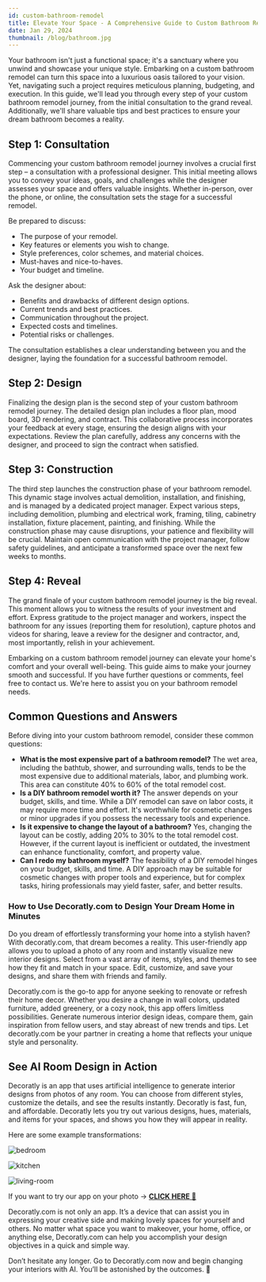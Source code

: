 ```yaml
---
id: custom-bathroom-remodel
title: Elevate Your Space - A Comprehensive Guide to Custom Bathroom Remodels
date: Jan 29, 2024
thumbnail: /blog/bathroom.jpg
---
```


Your bathroom isn't just a functional space; it's a sanctuary where you unwind and showcase your unique style. Embarking on a custom bathroom remodel can turn this space into a luxurious oasis tailored to your vision. Yet, navigating such a project requires meticulous planning, budgeting, and execution. In this guide, we'll lead you through every step of your custom bathroom remodel journey, from the initial consultation to the grand reveal. Additionally, we'll share valuable tips and best practices to ensure your dream bathroom becomes a reality.

## Step 1: Consultation

Commencing your custom bathroom remodel journey involves a crucial first step – a consultation with a professional designer. This initial meeting allows you to convey your ideas, goals, and challenges while the designer assesses your space and offers valuable insights. Whether in-person, over the phone, or online, the consultation sets the stage for a successful remodel.

Be prepared to discuss:

- The purpose of your remodel.
- Key features or elements you wish to change.
- Style preferences, color schemes, and material choices.
- Must-haves and nice-to-haves.
- Your budget and timeline.

Ask the designer about:

- Benefits and drawbacks of different design options.
- Current trends and best practices.
- Communication throughout the project.
- Expected costs and timelines.
- Potential risks or challenges.

The consultation establishes a clear understanding between you and the designer, laying the foundation for a successful bathroom remodel.

## Step 2: Design

Finalizing the design plan is the second step of your custom bathroom remodel journey. The detailed design plan includes a floor plan, mood board, 3D rendering, and contract. This collaborative process incorporates your feedback at every stage, ensuring the design aligns with your expectations. Review the plan carefully, address any concerns with the designer, and proceed to sign the contract when satisfied.

## Step 3: Construction

The third step launches the construction phase of your bathroom remodel. This dynamic stage involves actual demolition, installation, and finishing, and is managed by a dedicated project manager. Expect various steps, including demolition, plumbing and electrical work, framing, tiling, cabinetry installation, fixture placement, painting, and finishing. While the construction phase may cause disruptions, your patience and flexibility will be crucial. Maintain open communication with the project manager, follow safety guidelines, and anticipate a transformed space over the next few weeks to months.

## Step 4: Reveal

The grand finale of your custom bathroom remodel journey is the big reveal. This moment allows you to witness the results of your investment and effort. Express gratitude to the project manager and workers, inspect the bathroom for any issues (reporting them for resolution), capture photos and videos for sharing, leave a review for the designer and contractor, and, most importantly, relish in your achievement.

Embarking on a custom bathroom remodel journey can elevate your home's comfort and your overall well-being. This guide aims to make your journey smooth and successful. If you have further questions or comments, feel free to contact us. We're here to assist you on your bathroom remodel needs.

## Common Questions and Answers

Before diving into your custom bathroom remodel, consider these common questions:

- **What is the most expensive part of a bathroom remodel?** The wet area, including the bathtub, shower, and surrounding walls, tends to be the most expensive due to additional materials, labor, and plumbing work. This area can constitute 40% to 60% of the total remodel cost.
- **Is a DIY bathroom remodel worth it?** The answer depends on your budget, skills, and time. While a DIY remodel can save on labor costs, it may require more time and effort. It's worthwhile for cosmetic changes or minor upgrades if you possess the necessary tools and experience.
- **Is it expensive to change the layout of a bathroom?** Yes, changing the layout can be costly, adding 20% to 30% to the total remodel cost. However, if the current layout is inefficient or outdated, the investment can enhance functionality, comfort, and property value.
- **Can I redo my bathroom myself?** The feasibility of a DIY remodel hinges on your budget, skills, and time. A DIY approach may be suitable for cosmetic changes with proper tools and experience, but for complex tasks, hiring professionals may yield faster, safer, and better results.

### How to Use Decoratly.com to Design Your Dream Home in Minutes

Do you dream of effortlessly transforming your home into a stylish haven? With decoratly.com, that dream becomes a reality. This user-friendly app allows you to upload a photo of any room and instantly visualize new interior designs. Select from a vast array of items, styles, and themes to see how they fit and match in your space. Edit, customize, and save your designs, and share them with friends and family.

Decoratly.com is the go-to app for anyone seeking to renovate or refresh their home decor. Whether you desire a change in wall colors, updated furniture, added greenery, or a cozy nook, this app offers limitless possibilities. Generate numerous interior design ideas, compare them, gain inspiration from fellow users, and stay abreast of new trends and tips. Let decoratly.com be your partner in creating a home that reflects your unique style and personality.

## See AI Room Design in Action

Decoratly is an app that uses artificial intelligence to generate interior designs from photos of any room. You can choose from different styles, customize the details, and see the results instantly. Decoratly is fast, fun, and affordable. Decoratly lets you try out various designs, hues, materials, and items for your spaces, and shows you how they will appear in reality.

Here are some example transformations:

![bedroom](/examples/bedroom.jpg)

![kitchen](/examples/kitchen.jpg)

![living-room](/examples/living-room.jpg)

If you want to try our app on your photo → [**CLICK HERE** 🏡](https://www.decoratly.com)

Decoratly.com is not only an app. It’s a device that can assist you in expressing your creative side and making lovely spaces for yourself and others. No matter what space you want to makeover, your home, office, or anything else, Decoratly.com can help you accomplish your design objectives in a quick and simple way.

Don’t hesitate any longer. Go to Decoratly.com now and begin changing your interiors with AI. You’ll be astonished by the outcomes. 🙌
